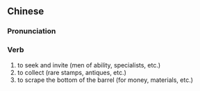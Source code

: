 {{also|搜罗}}
==Chinese==
{{zh-forms|s=搜罗}}

===Pronunciation===
{{zh-pron
|m=sōuluó
|c=sau2 lo4
|mn=qz,xm,zz:so-lô/xm,zz:so͘-lô
|cat=v
}}

===Verb===
{{zh-verb}}
# to seek and invite (men of ability, specialists, etc.)
# to collect (rare stamps, antiques, etc.)
# to scrape the bottom of the barrel (for money, materials, etc.)